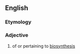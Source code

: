 ==English==

===Etymology===
{{prefix|en|bio|synthetic}}

===Adjective===
{{en-adj|-}}

# {{lb|en|biochemistry}} of or pertaining to [[biosynthesis]]